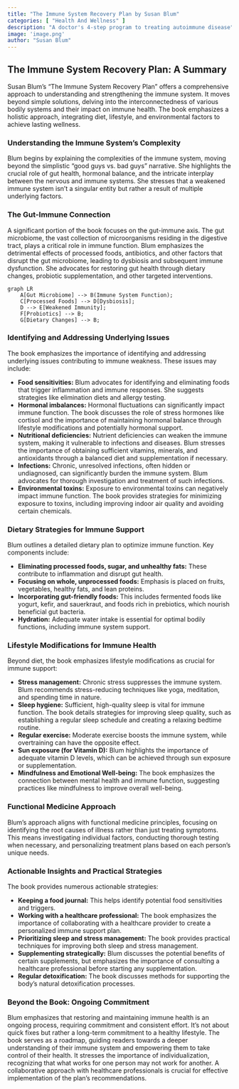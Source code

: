 ```yaml
---
title: "The Immune System Recovery Plan by Susan Blum"
categories: [ "Health And Wellness" ]
description: "A doctor's 4-step program to treating autoimmune disease"
image: 'image.png'
author: "Susan Blum"
---
```

## The Immune System Recovery Plan: A Summary

Susan Blum's "The Immune System Recovery Plan" offers a comprehensive approach to understanding and strengthening the immune system.  It moves beyond simple solutions, delving into the interconnectedness of various bodily systems and their impact on immune health.  The book emphasizes a holistic approach, integrating diet, lifestyle, and environmental factors to achieve lasting wellness.

### Understanding the Immune System's Complexity

Blum begins by explaining the complexities of the immune system, moving beyond the simplistic "good guys vs. bad guys" narrative. She highlights the crucial role of gut health, hormonal balance, and the intricate interplay between the nervous and immune systems.  She stresses that a weakened immune system isn't a singular entity but rather a result of multiple underlying factors.

### The Gut-Immune Connection

A significant portion of the book focuses on the gut-immune axis. The gut microbiome, the vast collection of microorganisms residing in the digestive tract, plays a critical role in immune function.  Blum emphasizes the detrimental effects of processed foods, antibiotics, and other factors that disrupt the gut microbiome, leading to dysbiosis and subsequent immune dysfunction.  She advocates for restoring gut health through dietary changes, probiotic supplementation, and other targeted interventions.

```mermaid
graph LR
    A[Gut Microbiome] --> B(Immune System Function);
    C[Processed Foods] --> D[Dysbiosis];
    D --> E[Weakened Immunity];
    F[Probiotics] --> B;
    G[Dietary Changes] --> B;
```

### Identifying and Addressing Underlying Issues

The book emphasizes the importance of identifying and addressing underlying issues contributing to immune weakness. These issues may include:

* **Food sensitivities:**  Blum advocates for identifying and eliminating foods that trigger inflammation and immune responses.  She suggests strategies like elimination diets and allergy testing.
* **Hormonal imbalances:**  Hormonal fluctuations can significantly impact immune function. The book discusses the role of stress hormones like cortisol and the importance of maintaining hormonal balance through lifestyle modifications and potentially hormonal support.
* **Nutritional deficiencies:**  Nutrient deficiencies can weaken the immune system, making it vulnerable to infections and diseases.  Blum stresses the importance of obtaining sufficient vitamins, minerals, and antioxidants through a balanced diet and supplementation if necessary.
* **Infections:**  Chronic, unresolved infections, often hidden or undiagnosed, can significantly burden the immune system.  Blum advocates for thorough investigation and treatment of such infections.
* **Environmental toxins:**  Exposure to environmental toxins can negatively impact immune function.  The book provides strategies for minimizing exposure to toxins, including improving indoor air quality and avoiding certain chemicals.

### Dietary Strategies for Immune Support

Blum outlines a detailed dietary plan to optimize immune function. Key components include:

* **Eliminating processed foods, sugar, and unhealthy fats:** These contribute to inflammation and disrupt gut health.
* **Focusing on whole, unprocessed foods:**  Emphasis is placed on fruits, vegetables, healthy fats, and lean proteins.
* **Incorporating gut-friendly foods:**  This includes fermented foods like yogurt, kefir, and sauerkraut, and foods rich in prebiotics, which nourish beneficial gut bacteria.
* **Hydration:** Adequate water intake is essential for optimal bodily functions, including immune system support.

### Lifestyle Modifications for Immune Health

Beyond diet, the book emphasizes lifestyle modifications as crucial for immune support:

* **Stress management:** Chronic stress suppresses the immune system.  Blum recommends stress-reducing techniques like yoga, meditation, and spending time in nature.
* **Sleep hygiene:**  Sufficient, high-quality sleep is vital for immune function. The book details strategies for improving sleep quality, such as establishing a regular sleep schedule and creating a relaxing bedtime routine.
* **Regular exercise:**  Moderate exercise boosts the immune system, while overtraining can have the opposite effect.
* **Sun exposure (for Vitamin D):**  Blum highlights the importance of adequate vitamin D levels, which can be achieved through sun exposure or supplementation.
* **Mindfulness and Emotional Well-being:**  The book emphasizes the connection between mental health and immune function, suggesting practices like mindfulness to improve overall well-being.


### Functional Medicine Approach

Blum's approach aligns with functional medicine principles, focusing on identifying the root causes of illness rather than just treating symptoms.  This means investigating individual factors, conducting thorough testing when necessary, and personalizing treatment plans based on each person's unique needs.


### Actionable Insights and Practical Strategies

The book provides numerous actionable strategies:

* **Keeping a food journal:** This helps identify potential food sensitivities and triggers.
* **Working with a healthcare professional:**  The book emphasizes the importance of collaborating with a healthcare provider to create a personalized immune support plan.
* **Prioritizing sleep and stress management:**  The book provides practical techniques for improving both sleep and stress management.
* **Supplementing strategically:**  Blum discusses the potential benefits of certain supplements, but emphasizes the importance of consulting a healthcare professional before starting any supplementation.
* **Regular detoxification:**  The book discusses methods for supporting the body's natural detoxification processes.

###  Beyond the Book: Ongoing Commitment

Blum emphasizes that restoring and maintaining immune health is an ongoing process, requiring commitment and consistent effort.  It's not about quick fixes but rather a long-term commitment to a healthy lifestyle. The book serves as a roadmap, guiding readers towards a deeper understanding of their immune system and empowering them to take control of their health.  It stresses the importance of individualization, recognizing that what works for one person may not work for another.  A collaborative approach with healthcare professionals is crucial for effective implementation of the plan’s recommendations.

